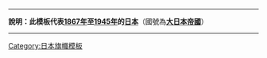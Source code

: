 {{flag|Empire of Japan}}<noinclude>
----
'''說明：此模板代表[[1867年]]至[[1945年]]的[[日本]]'''（國號為'''[[大日本帝國]]'''）
----
[[Category:日本旗幟模板]]
</noinclude>